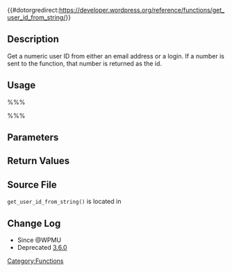 {{#dotorgredirect:https://developer.wordpress.org/reference/functions/get_user_id_from_string/}}

{{Deprecated|new_function=get_user_by}}

== Description ==

Get a numeric user ID from either an email address or a login. If a number is sent to the function, that number is returned as the id.

== Usage ==

%%%<?php get_user_id_from_string( $string ); ?>%%%

== Parameters ==

{{Parameter|$string|string|String representation of the user to lookup the ID for. May be either the user's login (their username), or the email address registered in WordPress. A numeric string is considered to be an existing user ID and is simply returned as such.|required}}

== Return Values ==

{{Return||int|ID of the user specified by $string on success, null if no user is found.}}

== Source File ==

<tt>get_user_id_from_string()</tt> is located in {{Trac|wp-includes/ms-functions.php}}

== Change Log ==

* Since @WPMU
* Deprecated [[Version_3.6|3.6.0]]

[[Category:Functions]]